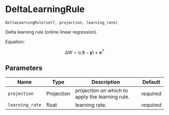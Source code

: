 # DeltaLearningRule { #water_tank.DeltaLearningRule }

`DeltaLearningRule(self, projection, learning_rate)`

Delta learning rule (online linear regression).

Equation:

$$\Delta W = \eta \, (\mathbf{t} - \mathbf{y}) \times \mathbf{x}^T$$

## Parameters

| Name            | Type       | Description                                     | Default    |
|-----------------|------------|-------------------------------------------------|------------|
| `projection`    | Projection | projection on which to apply the learning rule. | _required_ |
| `learning_rate` | float      | learning rate.                                  | _required_ |
